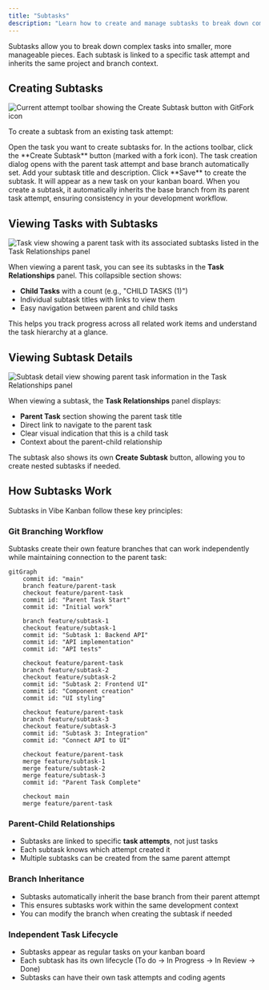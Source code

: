 ```yaml
---
title: "Subtasks"
description: "Learn how to create and manage subtasks to break down complex work into smaller, manageable pieces"
---
```


Subtasks allow you to break down complex tasks into smaller, more manageable pieces. Each subtask is linked to a specific task attempt and inherits the same project and branch context.

## Creating Subtasks

<Frame>
<img src="/images/screenshot-create-subtask-button.png" alt="Current attempt toolbar showing the Create Subtask button with GitFork icon" />
</Frame>

To create a subtask from an existing task attempt:

<Steps>
<Step title="Navigate to the task attempt">
  Open the task you want to create subtasks for.
</Step>

<Step title="Click Create Subtask">
  In the actions toolbar, click the **Create Subtask** button (marked with a fork icon).
</Step>

<Step title="Fill in subtask details">
  The task creation dialog opens with the parent task attempt and base branch automatically set. Add your subtask title and description.
</Step>

<Step title="Save the subtask">
  Click **Save** to create the subtask. It will appear as a new task on your kanban board.
</Step>
</Steps>

<Note>
When you create a subtask, it automatically inherits the base branch from its parent task attempt, ensuring consistency in your development workflow.
</Note>

## Viewing Tasks with Subtasks

<Frame>
<img src="/images/screenshot-task-with-subtasks.png" alt="Task view showing a parent task with its associated subtasks listed in the Task Relationships panel" />
</Frame>

When viewing a parent task, you can see its subtasks in the **Task Relationships** panel. This collapsible section shows:

- **Child Tasks** with a count (e.g., "CHILD TASKS (1)")
- Individual subtask titles with links to view them
- Easy navigation between parent and child tasks

This helps you track progress across all related work items and understand the task hierarchy at a glance.

## Viewing Subtask Details

<Frame>
<img src="/images/screenshot-subtask-parent-info.png" alt="Subtask detail view showing parent task information in the Task Relationships panel" />
</Frame>

When viewing a subtask, the **Task Relationships** panel displays:

- **Parent Task** section showing the parent task title
- Direct link to navigate to the parent task
- Clear visual indication that this is a child task
- Context about the parent-child relationship

The subtask also shows its own **Create Subtask** button, allowing you to create nested subtasks if needed.

## How Subtasks Work

Subtasks in Vibe Kanban follow these key principles:

### Git Branching Workflow

Subtasks create their own feature branches that can work independently while maintaining connection to the parent task:

```mermaid
gitGraph
    commit id: "main"
    branch feature/parent-task
    checkout feature/parent-task
    commit id: "Parent Task Start"
    commit id: "Initial work"

    branch feature/subtask-1
    checkout feature/subtask-1
    commit id: "Subtask 1: Backend API"
    commit id: "API implementation"
    commit id: "API tests"

    checkout feature/parent-task
    branch feature/subtask-2
    checkout feature/subtask-2
    commit id: "Subtask 2: Frontend UI"
    commit id: "Component creation"
    commit id: "UI styling"

    checkout feature/parent-task
    branch feature/subtask-3
    checkout feature/subtask-3
    commit id: "Subtask 3: Integration"
    commit id: "Connect API to UI"

    checkout feature/parent-task
    merge feature/subtask-1
    merge feature/subtask-2
    merge feature/subtask-3
    commit id: "Parent Task Complete"

    checkout main
    merge feature/parent-task
```

### Parent-Child Relationships

- Subtasks are linked to specific **task attempts**, not just tasks
- Each subtask knows which attempt created it
- Multiple subtasks can be created from the same parent attempt

### Branch Inheritance

- Subtasks automatically inherit the base branch from their parent attempt
- This ensures subtasks work within the same development context
- You can modify the branch when creating the subtask if needed

### Independent Task Lifecycle

- Subtasks appear as regular tasks on your kanban board
- Each subtask has its own lifecycle (To do → In Progress → In Review → Done)
- Subtasks can have their own task attempts and coding agents


